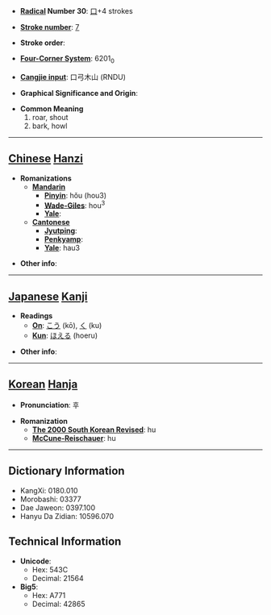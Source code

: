 * '''[[Wiktionary:Chinese radical index| Radical]] Number 30''': [[Wiktionary:Chinese radical index 口|口]]+4 strokes

* '''[[Wiktionary:Chinese total strokes index|Stroke number]]''': [[Wiktionary:Chinese total strokes index 7|7]]

* '''Stroke order''': 

* '''[[Wiktionary:Chinese four corner index|Four-Corner System]]''': 6201<sub>0</sub>

* '''[[Wiktionary:Chinese Cangjie index|Cangjie input]]''': 口弓木山 (RNDU)

* '''Graphical Significance and Origin''': 

* '''Common Meaning'''
*#roar, shout
*# bark, howl


----

== [[Chinese]] [[Hanzi]] ==

* '''Romanizations'''
** '''[[Mandarin]]'''
*** '''[[Pinyin]]''': hǒu (hou3)
*** '''[[Wade-Giles]]''': hou<sup>3</sup>
*** '''[[Yale]]''': 
** '''[[Cantonese]]'''
*** '''[[Jyutping]]''':
*** '''[[Penkyamp]]''': 
*** '''[[Yale]]''': hau3

* '''Other info''': 

----

== [[Japanese]] [[Kanji]] ==

* '''Readings'''
** '''[[On]]''': [[こう]] (kō), [[く]] (ku)
** '''[[Kun]]''': [[ほえる]] (hoeru)

* '''Other info''':  

----

== [[Korean]] [[Hanja]] ==

* '''Pronunciation''': 후

* '''Romanization'''
** '''[[The 2000 South Korean Revised Romanization|The 2000 South Korean Revised]]''': hu
** '''[[McCune-Reischauer]]''': hu

----

== Dictionary Information ==

* KangXi: 0180.010
* Morobashi: 03377
* Dae Jaweon: 0397.100
* Hanyu Da Zidian: 10596.070

== Technical Information ==

* '''Unicode''':
** Hex: 543C
** Decimal: 21564
* '''Big5''':
** Hex: A771
** Decimal: 42865